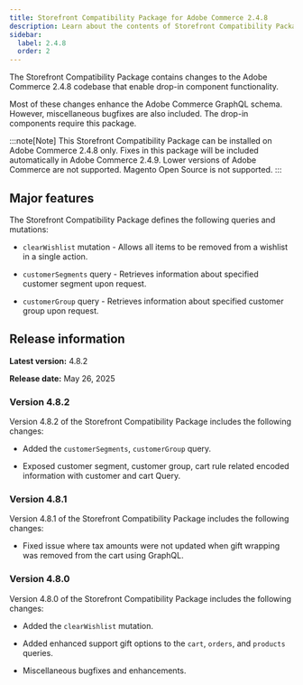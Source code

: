 ```yaml
---
title: Storefront Compatibility Package for Adobe Commerce 2.4.8
description: Learn about the contents of Storefront Compatibility Package, which can be used with Adobe Commerce 2.4.8.
sidebar:
  label: 2.4.8
  order: 2
---
```



The Storefront Compatibility Package contains changes to the Adobe Commerce 2.4.8 codebase that enable drop-in component functionality.

Most of these changes enhance the Adobe Commerce GraphQL schema. However, miscellaneous bugfixes are also included. The drop-in components require this package.

:::note[Note]
This Storefront Compatibility Package can be installed on Adobe Commerce 2.4.8 only. Fixes in this package will be included automatically in Adobe Commerce 2.4.9. Lower versions of Adobe Commerce are not supported. Magento Open Source is not supported.
:::

## Major features

The Storefront Compatibility Package defines the following queries and mutations:

- `clearWishlist` mutation - Allows all items to be removed from a wishlist in a single action.

- `customerSegments` query - Retrieves information about specified customer segment upon request.

- `customerGroup` query - Retrieves information about specified customer group upon request.


## Release information

**Latest version:** 4.8.2

**Release date:** May 26, 2025


### Version 4.8.2

Version 4.8.2 of the Storefront Compatibility Package includes the following changes:

* Added the `customerSegments`, `customerGroup` query.

* Exposed customer segment, customer group, cart rule related encoded information with customer and cart Query.


### Version 4.8.1

Version 4.8.1 of the Storefront Compatibility Package includes the following changes:

* Fixed issue where tax amounts were not updated when gift wrapping was removed from the cart using GraphQL.

### Version 4.8.0

Version 4.8.0 of the Storefront Compatibility Package includes the following changes:

* Added the `clearWishlist` mutation.

* Added enhanced support gift options to the `cart`, `orders`, and `products` queries.

* Miscellaneous bugfixes and enhancements.
